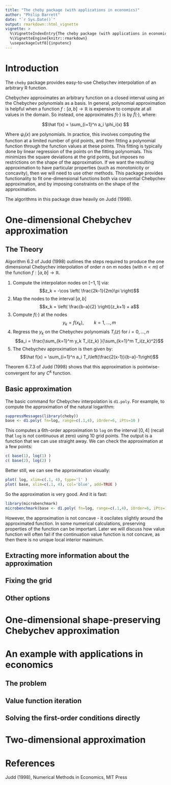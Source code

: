 ```yaml
---
title: "The cheby package (with applications in economics)"
author: "Philip Barrett"
date: "`r Sys.Date()`"
output: rmarkdown::html_vignette
vignette: >
  %\VignetteIndexEntry{The cheby package (with applications in economics)}
  %\VignetteEngine{knitr::rmarkdown}
  \usepackage[utf8]{inputenc}
---
```


# Introduction

The `cheby` package provides easy-to-use Chebychev interpolation of an arbitrary R function.

Chebychev approximates an arbitrary function on a closed interval using an the Chebychev polynomials as a basis.  In general, polynomial approximation is helpful when a function $f:[a,b]\rightarrow \mathbb R$ is expensive to compute at all values in the domain.  So instead, one approximates $f(\cdot)$ is by $\hat f(\cdot)$, where:

  $$\hat f(x) = \sum_{i=1}^n a_i \phi_i(x) $$

Where $\psi_i(x)$ are polynomials.  In practice, this involves computing the function at a limited number of grid points, and then fitting a polynomial function through the function values at these points.  This fitting is typically done by linear regression of the points on the fitting polynomials.  This minimizes the square deviations at the grid points, but imposes no restrictions on the shape of the approximation.  If we want the resulting approximation to have particular properties (such as monotonicity or concavity), then we will need to use other methods.  This package provides functionality to fit one-dimensional functions both via convential Chebychev approximation, and by imposing constraints on the shape of the approximation.

The algorithms in this package draw heavily on Judd (1998).

# One-dimensional Chebychev approximation

## The Theory

Algorithm 6.2 of Judd (1998) outlines the steps required to produce the one dimensional Chebychev interpolation of order $n$ on $m$ nodes (with $n<m$) of the function $f:[a,b]\rightarrow \mathbb R$.

1. Compute the interpolaton nodes on $[-1,1]$ via:
    $$z_k = -\cos \left( \frac{2k-1}{2m}\pi \right)$$
1. Map the nodes to the interval $[a,b]$
    $$x_k = \left( \frac{b-a}{2} \right)(z_k+1) + a$$
1. Compute $f(\cdot)$ at the nodes
    $$y_k = f(x_k), \qquad k=1,\ldots,m$$
1. Regress the $y_k$ on the Chebychev polynomials $T_i(z)$ for $i=0,\ldots,n$
    $$a_i = \frac{\sum_{k=1}^m y_k T_i(z_k) }{\sum_{k=1}^m T_i(z_k)^2}$$
1. The Chebychev approximation is then given by:
    $$\hat f(x) = \sum_{i=1}^n a_i T_i\left(\frac{2(x-1)}{b-a}-1\right)$$

Theorem 6.7.3 of Judd (1998) shows that this approximation is pointwise-convergent for any $C^k$ function.

## Basic approximation

The basic command for Chebychev interpolation is `d1.poly`.  For example, to compute the approximation of the natural logarithm:

```r
suppressMessages(library(cheby))
base <- d1.poly( fn=log, range=c(.1,4), iOrder=6, iPts=10 )
```

This computes a 6th-order approximation to `log` on the interval $[0,4]$ (recall that `log` is not continuous at zero) using 10 grid points.   The output is a function that we can use straight away.  We can check the approximation at a few points:

```r
c( base(1), log(1) )
c( base(2), log(2) )
```

Better still, we can see the approximation visually:

```r
plot( log, xlim=c(.1, 4), type='l' ) 
plot( base, xlim=c(.1, 4), col='blue', add=TRUE )
```

So the approximation is very good.  And it is fast:

```r
library(microbenchmark)
microbenchmark(base <- d1.poly( fn=log, range=c(.1,4), iOrder=6, iPts=10 ))
```

However, the approximation is not concave - it oscilates slightly around the approximated function.  In some numerical calculations, preserving properties of the function can be important.  Later we will discuss how value function will often fail if the continuation value function is not concave, as then there is no unique local interior maximum.

## Extracting more information about the approximation



## Fixing the grid

## Other options

# One-dimensional shape-preserving Chebychev approximation


# An example with applications in economics


## The problem

## Value function iteration

## Solving the first-order conditions directly

# Two-dimensional approximation

# References
Judd (1998), Numerical Methods in Economics, MIT Press


<!--Vignettes are long form documentation commonly included in packages. Because they are part of the distribution of the package, they need to be as compact as possible. The `html_vignette` output type provides a custom style sheet (and tweaks some options) to ensure that the resulting html is as small as possible. The `html_vignette` format:

- Never uses retina figures
- Has a smaller default figure size
- Uses a custom CSS stylesheet instead of the default Twitter Bootstrap style

## Vignette Info

Note the various macros within the `vignette` setion of the metadata block above. These are required in order to instruct R how to build the vignette. Note that you should change the `title` field and the `\VignetteIndexEntry` to match the title of your vignette.

## Styles

The `html_vignette` template includes a basic CSS theme. To override this theme you can specify your own CSS in the document metadata as follows:

    output: 
      rmarkdown::html_vignette:
        css: mystyles.css

## Figures

The figure sizes have been customised so that you can easily put two images side-by-side. 

```r
plot(1:10)
plot(10:1)
```

You can enable figure captions by `fig_caption: yes` in YAML:

    output:
      rmarkdown::html_vignette:
        fig_caption: yes

Then you can use the chunk option `fig.cap = "Your figure caption."` in **knitr**.

## More Examples

You can write math expressions, e.g. $Y = X\beta + \epsilon$, footnotes^[A footnote here.], and tables, e.g. using `knitr::kable()`.

```r
knitr::kable(head(mtcars, 10))
```

Also a quote using `>`:

> "He who gives up [code] safety for [code] speed deserves neither."
([via](https://twitter.com/hadleywickham/status/504368538874703872)) -->